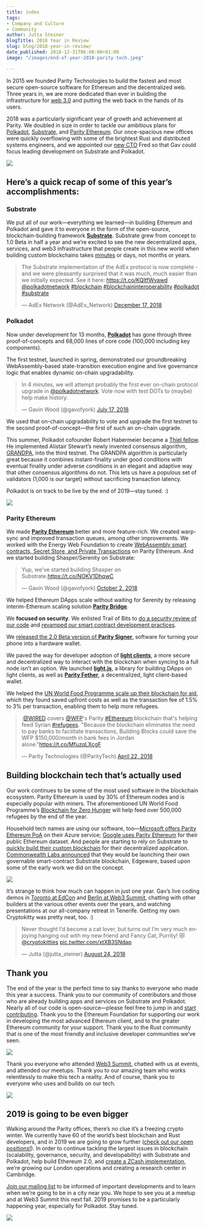 ```yaml
---
title: index
tags:
- Company and Culture
- Community
author: Jutta Steiner
blogTitle: 2018 Year in Review
slug: blog/2018-year-in-review/
date_published: 2018-12-31T06:00:00+01:00
image: "/images/end-of-year-2018-parity-tech.jpeg"

---
```

In 2015 we founded Parity Technologies to build the fastest and most secure open-source software for Ethereum and the decentralized web. Three years in, we are more dedicated than ever in building the infrastructure for [web 3.0](http://gavwood.com/web3lt.html) and putting the web back in the hands of its users.

2018 was a particularly significant year of growth and achievement at Parity. We doubled in size in order to tackle our ambitious plans for [Polkadot](https://polkadot.network/), [Substrate](https://parity.io/substrate), and [Parity Ethereum](https://parity.io/ethereum). Our once-spacious new offices were quickly overflowing with some of the brightest Rust and distributed systems engineers, and we appointed our [new CTO](https://www.parity.io/new-cto/) Fred so that Gav could focus leading development on Substrate and Polkadot.

![](https://www.parity.io/content/images/2018/12/Parity-tech-offices.jpg)

## Here’s a quick recap of some of this year’s accomplishments:

### Substrate

We put all of our work—everything we learned—in building Ethereum and Polkadot and gave it to everyone in the form of the open-source, blockchain-building framework [**Substrate**](https://parity.io/substrate). Substrate grew from concept to 1.0 Beta in half a year and we’re excited to see the new decentralized apps, services, and web3 infrastructure that people create in this new world when building custom blockchains takes [minutes](https://techcrunch.com/2018/10/23/parity-founder-demos-substrate-live-launches-a-blockchain-in-minutes-instead-of-days-or-weeks/) or days, not months or years.

<blockquote class="twitter-tweet">
<p lang="en" dir="ltr">Тhe Substrate implementation of the AdEx protocol is now complete - and we were pleasantly surprised that it was much, much easier than we initially expected. See it here: 
<a href="https://t.co/KQltfWvawd">https://t.co/KQltfWvawd</a>
<a href="https://twitter.com/polkadotnetwork?ref_src=twsrc%5Etfw">@polkadotnetwork</a> 
<a href="https://twitter.com/hashtag/blockchain?src=hash&amp;ref_src=twsrc%5Etfw">#blockchain</a> 
<a href="https://twitter.com/hashtag/blockchaininteroperability?src=hash&amp;ref_src=twsrc%5Etfw">#blockchaininteroperability</a> 
<a href="https://twitter.com/hashtag/polkadot?src=hash&amp;ref_src=twsrc%5Etfw">#polkadot</a>
<a href="https://twitter.com/hashtag/substrate?src=hash&amp;ref_src=twsrc%5Etfw">#substrate</a>
</p>
&mdash; AdEx Network (@AdEx_Network) <a href="https://twitter.com/AdEx_Network/status/1074677112244748288?ref_src=twsrc%5Etfw">December 17, 2018</a>
</blockquote> 

### Polkadot

Now under development for 13 months, [**Polkadot**](https://polkadot.network/) has gone through three proof-of-concepts and 68,000 lines of core code (100,000 including key components).

The first testnet, launched in spring, demonstrated our groundbreaking WebAssembly-based state-transition execution engine and live governance logic that enables dynamic on-chain upgradability.

<blockquote class="twitter-tweet"><p lang="en" dir="ltr">In 4 minutes, we will attempt probably the first ever on-chain protocol upgrade in <a href="https://twitter.com/polkadotnetwork?ref_src=twsrc%5Etfw">@polkadotnetwork</a>. Vote now with test DOTs to (maybe) help make history.</p>&mdash; Gavin Wood (@gavofyork) <a href="https://twitter.com/gavofyork/status/1019270488462450689?ref_src=twsrc%5Etfw">July 17, 2018</a></blockquote>

We used that on-chain upgradability to vote and upgrade the first testnet to the second proof-of-concept—the first of such an on-chain upgrade.

This summer, Polkadot cofounder Robert Habermeier became a [Thiel fellow](https://www.parity.io/polkadot-co-founder-robert-habermeier-named-2018-thiel-fellow/). He implemented Alistair Stewart’s newly invented consensus algorithm, [GRANDPA](https://medium.com/polkadot-network/grandpa-block-finality-in-polkadot-an-introduction-part-1-d08a24a021b5), into the third testnet. The GRANDPA algorithm is particularly great because it combines instant-finality under good conditions with eventual finality under adverse conditions in an elegant and adaptive way that other consensus algorithms do not. This lets us have a populous set of validators (1,000 is our target) without sacrificing transaction latency.

Polkadot is on track to be live by the end of 2019—stay tuned. :)

![](/images/maciej-coding.jpeg)

### Parity Ethereum

We made [**Parity Ethereum**](https://parity.io/ethereum) better and more feature-rich. We created warp-sync and improved transaction queues, among other improvements. We worked with the Energy Web Foundation to create [WebAssembly smart contracts, Secret Store, and Private Transactions](https://www.parity.io/private-transactions-webassembly-and-permissioning-new-features-energy-web-foundation-blockchain-for-energy/) on Parity Ethereum. And we started building Shasper/Serenity on Substrate:

<blockquote class="twitter-tweet"><p lang="en" dir="ltr">Yup, we&#39;ve started building Shasper on Substrate.<a href="https://t.co/NOKV1DhqwC">https://t.co/NOKV1DhqwC</a></p>&mdash; Gavin Wood (@gavofyork) <a href="https://twitter.com/gavofyork/status/1047083534647742464?ref_src=twsrc%5Etfw">October 2, 2018</a></blockquote>

We helped Ethereum DApps scale without waiting for Serenity by releasing interim-Ethereum scaling solution [**Parity Bridge**](https://www.parity.io/bridging-the-dapp-scaling-now-with-parity-bridge/).

We **focused on security**. We enlisted Trail of Bits to [do a security review of our code](https://www.parity.io/parity-completes-trail-of-bits-security-review/) and [revamped our smart contract development practices](https://www.parity.io/new-smart-contract-development-processes/).

We [released the 2.0 Beta version of **Parity Signer**,](https://www.parity.io/send-transactions-with-mycrypto-beta-and-parity-signer/) software for turning your phone into a hardware wallet.

We paved the way for developer adoption of [**light clients**](https://www.parity.io/what-is-a-light-client/), a more secure and decentralized way to interact with the blockchain when syncing to a full node isn’t an option. We launched [**light.js**](https://www.parity.io/light-js-how-to-build-your-dapp-on-a-light-client/), a library for building DApps on light clients, as well as [**Parity Fether**](https://www.parity.io/parity-fether-alpha-is-here-a-decentralised-light-client-based-wallet/), a decentralized, light client-based wallet.

We helped the [UN World Food Programme scale up their blockchain for aid](https://www.parity.io/fighting-hunger-with-blockchain/), which they found saved upfront costs as well as the transaction fee of 1.5% to 3% per transaction, enabling them to help more refugees.

<blockquote class="twitter-tweet"><p lang="en" dir="ltr">.<a href="https://twitter.com/WIRED?ref_src=twsrc%5Etfw">@WIRED</a> covers <a href="https://twitter.com/WFP?ref_src=twsrc%5Etfw">@WFP</a>&#39;s Parity <a href="https://twitter.com/hashtag/Ethereum?src=hash&amp;ref_src=twsrc%5Etfw">#Ethereum</a> blockchain that&#39;s helping feed Syrian <a href="https://twitter.com/hashtag/refugees?src=hash&amp;ref_src=twsrc%5Etfw">#refugees</a>. &quot;Because the blockchain eliminates the need to pay banks to facilitate transactions, Building Blocks could save the WFP $150,000/month in bank fees in Jordan alone.&quot;<a href="https://t.co/MfuzqLXcgF">https://t.co/MfuzqLXcgF</a></p>&mdash; Parity Technologies (@ParityTech) <a href="https://twitter.com/ParityTech/status/988013164150296579?ref_src=twsrc%5Etfw">April 22, 2018</a></blockquote> 

## Building blockchain tech that’s actually used

Our work continues to be some of the most used software in the blockchain ecosystem. Parity Ethereum is used by 30% of Ethereum nodes and is especially popular with miners. The aforementioned UN World Food Programme’s [Blockchain for Zero Hunger](https://www.parity.io/fighting-hunger-with-blockchain/) will help feed over 500,000 refugees by the end of the year.

Household tech names are using our software, too—[Microsoft offers Parity Ethereum PoA](https://docs.microsoft.com/en-us/azure/blockchain/templates/ethereum-poa-deployment) on their Azure service; [Google uses Parity Ethereum](https://twitter.com/ParityTech/status/1036528227832029184) for their public Ethereum dataset. And people are starting to rely on Substrate to [quickly build their custom blockchain](https://twitter.com/AdEx_Network/status/1074677112244748288) for their decentralized application. [Commonwealth Labs announced](https://medium.com/commonwealth-labs/meet-edgeware-25e881e4a37e) that they would be launching their own governable smart-contract Substrate blockchain, Edgeware, based upon some of the early work we did on the concept.

![](/images/jutta-at-web3-summit.jpeg)

It’s strange to think how much can happen in just one year. Gav’s live coding demos in [Toronto at EdCon](https://www.youtube.com/watch?v=VsZuDJMmVPY&t=24706s) and [Berlin at Web3 Summit](https://www.youtube.com/watch?v=0IoUZdDi5Is), chatting with other builders at the various other events over the years, and watching presentations at our all-company retreat in Tenerife. Getting my own Cryptokitty was pretty neat, too. :)

<blockquote class="twitter-tweet"><p lang="en" dir="ltr">Never thought I’d become a cat lover, but turns out I’m very much enjoying hanging out with my new friend and Fancy Cat, Purrity! 😻<a href="https://twitter.com/CryptoKitties?ref_src=twsrc%5Etfw">@cryptokitties</a> <a href="https://t.co/xtXB3SNdap">pic.twitter.com/xtXB3SNdap</a></p>&mdash; Jutta (@jutta_steiner) <a href="https://twitter.com/jutta_steiner/status/1032971194344120320?ref_src=twsrc%5Etfw">August 24, 2018</a></blockquote>

## Thank you

The end of the year is the perfect time to say thanks to everyone who made this year a success. Thank you to our community of contributors and those who are already building apps and services on Substrate and Polkadot. Nearly all of our code is open-source—please feel free to jump in and [start contributing](https://github.com/paritytech). Thank you to the Ethereum Foundation for supporting our work in developing the most advanced Ethereum client, and to the greater Ethereum community for your support. Thank you to the Rust community that is one of the most friendly and inclusive developer communities we’ve seen.

![](/images/fabian-devcon-meetup-1.jpeg)

Thank you everyone who attended [Web3 Summit](https://web3summit.com/), chatted with us at events, and attended our meetups. Thank you to our amazing team who works relentlessly to make this tech a reality. And of course, thank you to everyone who uses and builds on our tech.

![](/images/moods-annefreitag-77-1.jpeg)

## 2019 is going to be even bigger

Walking around the Parity offices, there’s no clue it’s a freezing crypto winter. We currently have 60 of the world’s best blockchain and Rust developers, and in 2019 we are going to grow further ([check out our open positions!](https://parity.io/jobs)). In order to continue tackling the largest issues in blockchain (scalability, governance, security, and developability) with Substrate and Polkadot, help build Ethereum 2.0, and [create a ZCash implementation](https://twitter.com/ParityTech/status/1057242414220500992), we’re growing our London operations and creating a research center in Cambridge.

[Join our mailing list](http://parity.io/newsletter/) to be informed of important developments and to learn when we’re going to be in a city near you. We hope to see you at a meetup and at Web3 Summit this next fall. 2019 promises to be a particularly happening year, especially for Polkadot. Stay tuned.

![](/images/web3-summit-gav-fred-adrian.jpeg)